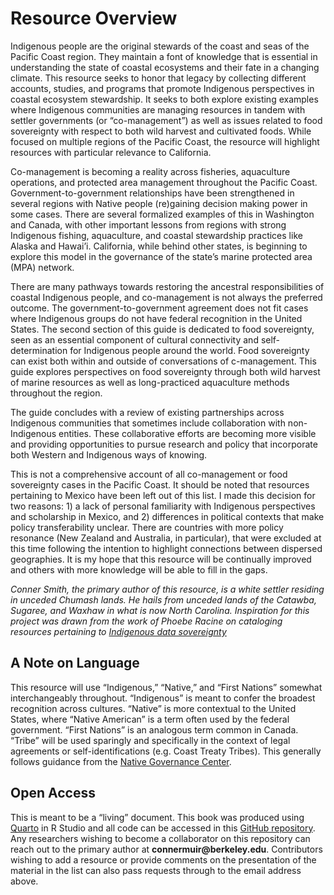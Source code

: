 # Resource Overview {.unnumbered}

Indigenous people are the original stewards of the coast and seas of the Pacific Coast region. They maintain a font of knowledge that is essential in understanding the state of coastal ecosystems and their fate in a changing climate. This resource seeks to honor that legacy by collecting different accounts, studies, and programs that promote Indigenous perspectives in coastal ecosystem stewardship. It seeks to both explore existing examples where Indigenous communities are managing resources in tandem with settler governments (or “co-management”) as well as issues related to food sovereignty with respect to both wild harvest and cultivated foods. While focused on multiple regions of the Pacific Coast, the resource will highlight resources with particular relevance to California. 

Co-management is becoming a reality across fisheries, aquaculture operations, and protected area management throughout the Pacific Coast. Government-to-government relationships have been strengthened in several regions with Native people (re)gaining decision making power in some cases. There are several formalized examples of this in Washington and Canada, with other important lessons from regions with strong Indigenous fishing, aquaculture, and coastal stewardship practices like Alaska and Hawai’i. California, while behind other states, is beginning to explore this model in the governance of the state’s marine protected area (MPA) network.
 
There are many pathways towards restoring the ancestral responsibilities of coastal Indigenous people, and co-management is not always the preferred outcome. The government-to-government agreement does not fit cases where Indigenous groups do not have federal recognition in the United States. The second section of this guide is dedicated to food sovereignty, seen as an essential component of cultural connectivity and self-determination for Indigenous people around the world. Food sovereignty can exist both within and outside of conversations of c-management. This guide explores perspectives on food sovereignty through both wild harvest of marine resources as well as long-practiced aquaculture methods throughout the region.

The guide concludes with a review of existing partnerships across Indigenous communities that sometimes include collaboration with non-Indigenous entities. These collaborative efforts are becoming more visible and providing opportunities to pursue research and policy that incorporate both Western and Indigenous ways of knowing. 

This is not a comprehensive account of all co-management or food sovereignty cases in the Pacific Coast. It should be noted that resources pertaining to Mexico have been left out of this list. I made this decision for two reasons: 1) a lack of personal familiarity with Indigenous perspectives and scholarship in Mexico, and 2) differences in political contexts that make policy transferability unclear. There are countries with more policy resonance (New Zealand and Australia, in particular), that were excluded at this time following the intention to highlight connections between dispersed geographies. It is my hope that this resource will be continually improved and others with more knowledge will be able to fill in the gaps. 

*Conner Smith, the primary author of this resource, is a white settler residing in unceded Chumash lands. He hails from unceded lands of the Catawba, Sugaree, and Waxhaw in what is now North Carolina. Inspiration for this project was drawn from the work of Phoebe Racine on cataloging resources pertaining to [Indigenous data sovereignty](https://indigenous-data-envs-2022.netlify.app/data-management-tools.html) *

## A Note on Language

This resource will use “Indigenous,” “Native,” and “First Nations” somewhat interchangeably throughout. “Indigenous” is meant to confer the broadest recognition across cultures. “Native” is more contextual to the United States, where “Native American” is a term often used by the federal government. “First Nations” is an analogous term common in Canada. “Tribe” will be used sparingly and specifically in the context of legal agreements or self-identifications (e.g. Coast Treaty Tribes). This generally follows guidance from the [Native Governance Center](https://nativegov.org/resources/how-to-talk-about-native-nations/).

## Open Access 

This is meant to be a “living” document. This book was produced using [Quarto](https://quarto.org/docs/books) in R Studio and all code can be accessed in this [GitHub repository](https://github.com/connermuir/coastal_sov_book). Any researchers wishing to become a collaborator on this repository can reach out to the primary author at **connermuir@berkeley.edu**. Contributors wishing to add a resource or provide comments on the presentation of the material in the list can also pass requests through to the email address above. 
